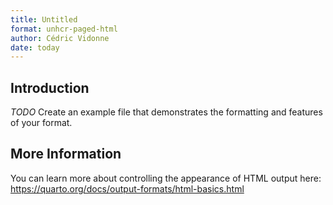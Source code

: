 ```yaml
---
title: Untitled
format: unhcr-paged-html
author: Cédric Vidonne
date: today
---
```


## Introduction

*TODO* Create an example file that demonstrates the formatting and features of your format.

## More Information

You can learn more about controlling the appearance of HTML output here: <https://quarto.org/docs/output-formats/html-basics.html>

